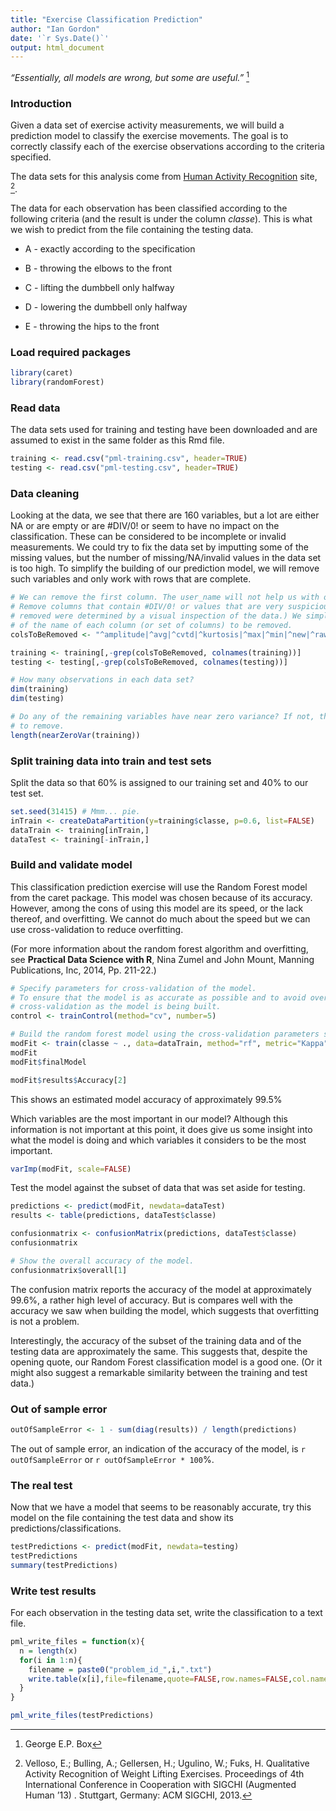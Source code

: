 ```yaml
---
title: "Exercise Classification Prediction"
author: "Ian Gordon"
date: '`r Sys.Date()`'
output: html_document
---
```


*"Essentially, all models are wrong, but some are useful."* [^1]

### Introduction
Given a data set of exercise activity measurements, we will build a prediction model to
classify the exercise movements. The goal is to correctly classify each of the exercise observations according to the criteria specified.

The data sets for this analysis come from [Human Activity Recognition](http://groupware.les.inf.puc-rio.br/har)
site, [^2].

The data for each observation has been classified according to the following criteria (and the result is
under the column *classe*). This is what we wish to predict from the file containing the testing data.

* A - exactly according to the specification

* B - throwing the elbows to the front

* C - lifting the dumbbell only halfway

* D - lowering the dumbbell only halfway

* E - throwing the hips to the front

### Load required packages
```r
library(caret)
library(randomForest)
```

### Read data
The data sets used for training and testing have been downloaded and are assumed to exist in the same
folder as this Rmd file.

```r
training <- read.csv("pml-training.csv", header=TRUE)
testing <- read.csv("pml-testing.csv", header=TRUE)
```

### Data cleaning
Looking at the data, we see that there are 160 variables, but a lot are either NA or are empty or
are #DIV/0! or seem to have no impact on the classification. These can be considered to be incomplete
or invalid measurements. We could try to fix the data set by imputting some of the missing values, but
the number of missing/NA/invalid values in the data set is too high. To simplify the building of our
prediction model, we will remove such variables and only work with rows that are complete.

```r
# We can remove the first column. The user_name will not help us with our classification.
# Remove columns that contain #DIV/0! or values that are very suspicious. (The columns to
# removed were determined by a visual inspection of the data.) We simply specify the first part
# of the name of each column (or set of columns) to be removed.
colsToBeRemoved <- "^amplitude|^avg|^cvtd|^kurtosis|^max|^min|^new|^raw|^skewness|^stddev|^user|^var|^X"

training <- training[,-grep(colsToBeRemoved, colnames(training))]
testing <- testing[,-grep(colsToBeRemoved, colnames(testing))]

# How many observations in each data set?
dim(training)
dim(testing)

# Do any of the remaining variables have near zero variance? If not, then we have no other variables
# to remove.
length(nearZeroVar(training))
```

### Split training data into train and test sets
Split the data so that 60% is assigned to our training set and 40% to our test set.

```r
set.seed(31415) # Mmm... pie.
inTrain <- createDataPartition(y=training$classe, p=0.6, list=FALSE)
dataTrain <- training[inTrain,]
dataTest <- training[-inTrain,]
```

### Build and validate model
This classification prediction exercise will use the Random Forest model from the caret package. This model
was chosen because of its accuracy. However, among the cons of using this model are its speed, or the lack
thereof, and overfitting. We cannot do much about the speed but we can use cross-validation to reduce
overfitting.

(For more information about the random forest algorithm and overfitting, see **Practical Data Science with R**,
Nina Zumel and John Mount, Manning Publications, Inc, 2014, Pp. 211-22.)

```r
# Specify parameters for cross-validation of the model.
# To ensure that the model is as accurate as possible and to avoid overfitting, we specify 5 folds for
# cross-validation as the model is being built.
control <- trainControl(method="cv", number=5)

# Build the random forest model using the cross-validation parameters specified.
modFit <- train(classe ~ ., data=dataTrain, method="rf", metric="Kappa", trControl=control, allowParallel=TRUE)
modFit
modFit$finalModel

modFit$results$Accuracy[2]
```

This shows an estimated model accuracy of approximately 99.5%

Which variables are the most important in our model? Although this information is not important at this
point, it does give us some insight into what the model is doing and which variables it considers to
be the most important.

```r
varImp(modFit, scale=FALSE)
```

Test the model against the subset of data that was set aside for testing.
```r
predictions <- predict(modFit, newdata=dataTest)
results <- table(predictions, dataTest$classe)

confusionmatrix <- confusionMatrix(predictions, dataTest$classe)
confusionmatrix

# Show the overall accuracy of the model.
confusionmatrix$overall[1]
```

The confusion matrix reports the accuracy of the model at approximately 99.6%, a rather high
level of accuracy. But is compares well with the accuracy we saw when building the model, which
suggests that overfitting is not a problem.

Interestingly, the accuracy of the subset of the training data and of the testing data are
approximately the same. This suggests that, despite the opening quote, our Random Forest
classification model is a good one. (Or it might also suggest a remarkable similarity between
the training and test data.)

### Out of sample error
```r
outOfSampleError <- 1 - sum(diag(results)) / length(predictions)
```

The out of sample error, an indication of the accuracy of the model, is `r outOfSampleError`
or `r outOfSampleError * 100`%.

### The **real** test
Now that we have a model that seems to be reasonably accurate, try this model on the file containing
the test data and show its predictions/classifications.

```r
testPredictions <- predict(modFit, newdata=testing)
testPredictions
summary(testPredictions)
```

### Write test results
For each observation in the testing data set, write the classification to a text file.

```r
pml_write_files = function(x){
  n = length(x)
  for(i in 1:n){
    filename = paste0("problem_id_",i,".txt")
    write.table(x[i],file=filename,quote=FALSE,row.names=FALSE,col.names=FALSE)
  }
}

pml_write_files(testPredictions)
```

[^1]: George E.P. Box

[^2]: Velloso, E.; Bulling, A.; Gellersen, H.; Ugulino, W.; Fuks, H. Qualitative Activity Recognition of Weight Lifting Exercises. Proceedings of 4th International Conference in Cooperation with SIGCHI (Augmented Human '13) . Stuttgart, Germany: ACM SIGCHI, 2013.

